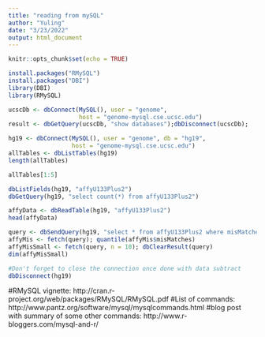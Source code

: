 ```yaml
---
title: "reading from mySQL"
author: "Yuling"
date: "3/23/2022"
output: html_document
---
```


```r
knitr::opts_chunk$set(echo = TRUE)
```

```r
install.packages("RMySQL")
install.packages("DBI")
library(DBI)
library(RMySQL)

```

```r
ucscDb <- dbConnect(MySQL(), user = "genome",
                    host = "genome-mysql.cse.ucsc.edu")
result <- dbGetQuery(ucscDb, "show databases");dbDisconnect(ucscDb);
```
```r
hg19 <- dbConnect(MySQL(), user = "genome", db = "hg19",
                  host = "genome-mysql.cse.ucsc.edu")
allTables <- dbListTables(hg19)
length(allTables)

allTables[1:5]
```
```r
dbListFields(hg19, "affyU133Plus2")
dbGetQuery(hg19, "select count(*) from affyU133Plus2")
```
```r
affyData <- dbReadTable(hg19, "affyU133Plus2")
head(affyData)
```

```r
query <- dbSendQuery(hg19, "select * from affyU133Plus2 where misMatches between 1 and 3")
affyMis <- fetch(query); quantile(affyMis$misMatches)
affyMisSmall <- fetch(query, n = 10); dbClearResult(query)
dim(affyMisSmall)

#Don't forget to close the connection once done with data subtract
dbDisconnect(hg19)
```

#RMySQL vignette: http://cran.r-project.org/web/packages/RMySQL/RMySQL.pdf
#List of commands: http://www.pantz.org/software/mysql/mysqlcommands.html
#blog post with summary of some other commands: http://www.r-bloggers.com/mysql-and-r/


